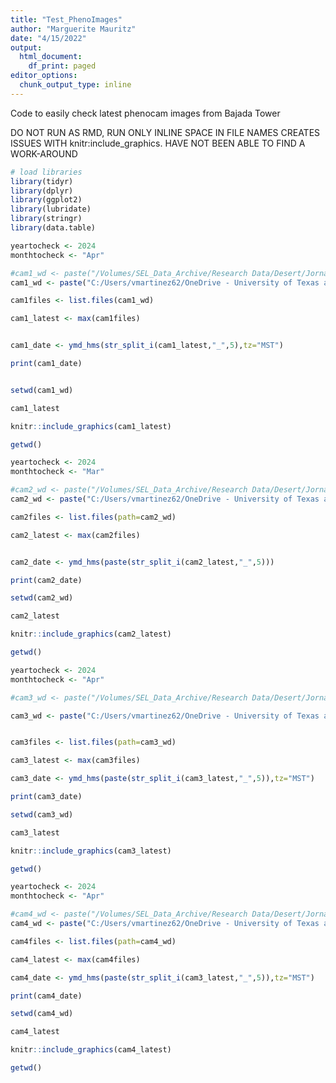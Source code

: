 ```yaml
---
title: "Test_PhenoImages"
author: "Marguerite Mauritz"
date: "4/15/2022"
output:
  html_document:
    df_print: paged
editor_options:
  chunk_output_type: inline
---
```

Code to easily check latest phenocam images from Bajada Tower

DO NOT RUN AS RMD, RUN ONLY INLINE
SPACE IN FILE NAMES CREATES ISSUES WITH knitr:include_graphics. 
HAVE NOT BEEN ABLE TO FIND A WORK-AROUND

```r
# load libraries
library(tidyr)
library(dplyr)
library(ggplot2)
library(lubridate)
library(stringr)
library(data.table)
```

```r
yeartocheck <- 2024
monthtocheck <- "Apr"

#cam1_wd <- paste("/Volumes/SEL_Data_Archive/Research Data/Desert/Jornada/Bahada/Phenocam/TwrPhenocam/Cam1_Tram/",yeartocheck,"/",sep="")
cam1_wd <- paste("C:/Users/vmartinez62/OneDrive - University of Texas at El Paso/Bahada/Phenocam/L0/Bahada_Cam1_Tram/RC/pic/RGB/",yeartocheck,"/",monthtocheck,"/",sep="")

cam1files <- list.files(cam1_wd)

cam1_latest <- max(cam1files)


cam1_date <- ymd_hms(str_split_i(cam1_latest,"_",5),tz="MST")

print(cam1_date)


setwd(cam1_wd)

cam1_latest

knitr::include_graphics(cam1_latest)

getwd()
```


```r
yeartocheck <- 2024
monthtocheck <- "Mar"

#cam2_wd <- paste("/Volumes/SEL_Data_Archive/Research Data/Desert/Jornada/Bahada/Phenocam/TwrPhenocam/Cam2_West/",yeartocheck,"/",sep="")
cam2_wd <- paste("C:/Users/vmartinez62/OneDrive - University of Texas at El Paso/Bahada/Phenocam/L0/Bahada_Cam2_West/RC/pic/RGB/",yeartocheck,"/",monthtocheck,"/",sep="")

cam2files <- list.files(path=cam2_wd)

cam2_latest <- max(cam2files)


cam2_date <- ymd_hms(paste(str_split_i(cam2_latest,"_",5)))

print(cam2_date)

setwd(cam2_wd)

cam2_latest

knitr::include_graphics(cam2_latest)

getwd()
```

```r
yeartocheck <- 2024
monthtocheck <- "Apr"

#cam3_wd <- paste("/Volumes/SEL_Data_Archive/Research Data/Desert/Jornada/Bahada/Phenocam/TwrPhenocam/cam3_SouthWest/",yeartocheck,"/",sep="")

cam3_wd <- paste("C:/Users/vmartinez62/OneDrive - University of Texas at El Paso/Bahada/Phenocam/L0/Bahada_cam3_SouthWest/RC/pic/RGB/",yeartocheck,"/",monthtocheck,"/",sep="")


cam3files <- list.files(path=cam3_wd)

cam3_latest <- max(cam3files)

cam3_date <- ymd_hms(paste(str_split_i(cam3_latest,"_",5)),tz="MST")

print(cam3_date)

setwd(cam3_wd)

cam3_latest

knitr::include_graphics(cam3_latest)

getwd()
```

```r
yeartocheck <- 2024
monthtocheck <- "Apr"

#cam4_wd <- paste("/Volumes/SEL_Data_Archive/Research Data/Desert/Jornada/Bahada/Phenocam/TwrPhenocam/cam4_South/",yeartocheck,"/",sep="")
cam4_wd <- paste("C:/Users/vmartinez62/OneDrive - University of Texas at El Paso/Bahada/Phenocam/L0/Bahada_cam3_SouthWest/RC/pic/RGB/",yeartocheck,"/",monthtocheck,"/",sep="")

cam4files <- list.files(path=cam4_wd)

cam4_latest <- max(cam4files)

cam4_date <- ymd_hms(paste(str_split_i(cam3_latest,"_",5)),tz="MST")

print(cam4_date)

setwd(cam4_wd)

cam4_latest

knitr::include_graphics(cam4_latest)

getwd()
```